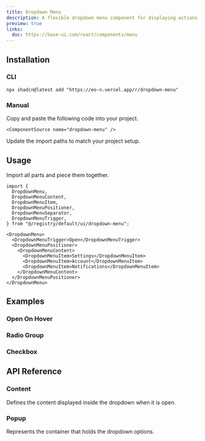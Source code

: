 ```yaml
---
title: Dropdown Menu
description: A flexible dropdown menu component for displaying actions, links, and selections in a structured way.
preview: true
links:
  doc: https://base-ui.com/react/components/menu
---
```


<ComponentTabs name="dropdown-menu-demo" />

## Installation

### CLI

```package-install
npx shadcn@latest add "https://eo-n.vercel.app/r/dropdown-menu"
```

### Manual

<Steps>
  <Step>
    Copy and paste the following code into your project.

    <ComponentSource name="dropdown-menu" />

  </Step>
  
  <Step>Update the import paths to match your project setup.</Step>

</Steps>

## Usage

Import all parts and piece them together.

```tsx
import {
  DropdownMenu,
  DropdownMenuContent,
  DropdownMenuItem,
  DropdownMenuPositioner,
  DropdownMenuSeparator,
  DropdownMenuTrigger,
} from "@/registry/default/ui/dropdown-menu";
```

```tsx
<DropdownMenu>
  <DropdownMenuTrigger>Open</DropdownMenuTrigger>
  <DropdownMenuPositioner>
    <DropdownMenuContent>
      <DropdownMenuItem>Settings</DropdownMenuItem>
      <DropdownMenuItem>Account</DropdownMenuItem>
      <DropdownMenuItem>Notifications</DropdownMenuItem>
    </DropdownMenuContent>
  </DropdownMenuPositioner>
</DropdownMenu>
```

## Examples

### Open On Hover

<ComponentTabs name="dropdown-menu-hover" />

### Radio Group

<ComponentTabs name="dropdown-menu-radio" />

### Checkbox

<ComponentTabs name="dropdown-menu-checkbox" />

## API Reference

### Content

Defines the content displayed inside the dropdown when it is open.

<AutoTypeTable path="./types/docs/dropdown.ts" name="ContentProps" />

### Popup

Represents the container that holds the dropdown options.

<AutoTypeTable path="./types/docs/dropdown.ts" name="PopupProps" />
